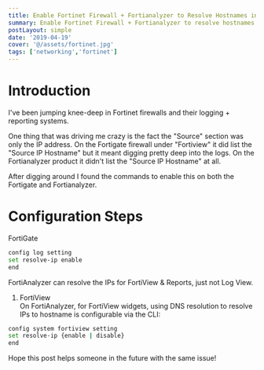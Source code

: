 ```yaml
---
title: Enable Fortinet Firewall + Fortianalyzer to Resolve Hostnames in Fortiview
summary: Enable Fortinet Firewall + Fortianalyzer to resolve hostnames in Fortiview
postLayout: simple
date: '2019-04-19'
cover: '@/assets/fortinet.jpg'
tags: ['networking','fortinet']
---
```


# Introduction

I've been jumping knee-deep in Fortinet firewalls and their logging + reporting systems.

One thing that was driving me crazy is the fact the "Source" section was only the IP address. On the Fortigate firewall under "Fortiview" it did list the "Source IP Hostname" but it meant digging pretty deep into the logs. On the Fortianalyzer product it didn't list the "Source IP Hostname" at all.

After digging around I found the commands to enable this on both the Fortigate and Fortianalyzer.

# Configuration Steps

FortiGate

```bash
config log setting  
set resolve-ip enable  
end
```

FortiAnalyzer can resolve the IPs for FortiView & Reports, just not Log View.

1. FortiView  
    On FortiAnalyzer, for FortiView widgets, using DNS resolution to resolve IPs to hostname is configurable via the CLI:
    

```bash
config system fortiview setting  
set resolve-ip {enable | disable}  
end
```

Hope this post helps someone in the future with the same issue!